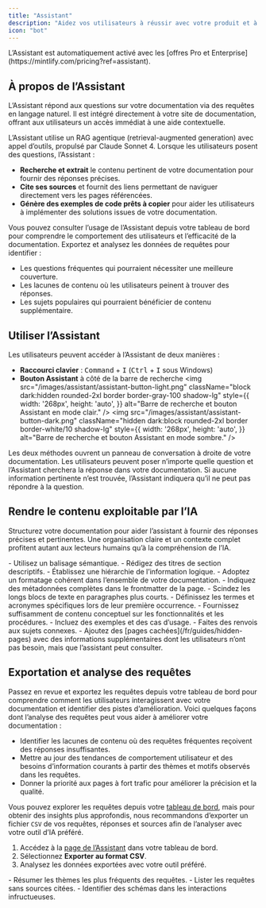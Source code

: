 ```yaml
---
title: "Assistant"
description: "Aidez vos utilisateurs à réussir avec votre produit et à trouver des réponses plus rapidement"
icon: "bot"
---
```


<Info>
  L’Assistant est automatiquement activé avec les [offres Pro et Enterprise](https://mintlify.com/pricing?ref=assistant).
</Info>

## À propos de l’Assistant

L’Assistant répond aux questions sur votre documentation via des requêtes en langage naturel. Il est intégré directement à votre site de documentation, offrant aux utilisateurs un accès immédiat à une aide contextuelle.

L’Assistant utilise un RAG agentique (retrieval-augmented generation) avec appel d’outils, propulsé par Claude Sonnet 4. Lorsque les utilisateurs posent des questions, l’Assistant :

* **Recherche et extrait** le contenu pertinent de votre documentation pour fournir des réponses précises.
* **Cite ses sources** et fournit des liens permettant de naviguer directement vers les pages référencées.
* **Génère des exemples de code prêts à copier** pour aider les utilisateurs à implémenter des solutions issues de votre documentation.

Vous pouvez consulter l’usage de l’Assistant depuis votre tableau de bord pour comprendre le comportement des utilisateurs et l’efficacité de la documentation. Exportez et analysez les données de requêtes pour identifier :

* Les questions fréquentes qui pourraient nécessiter une meilleure couverture.
* Les lacunes de contenu où les utilisateurs peinent à trouver des réponses.
* Les sujets populaires qui pourraient bénéficier de contenu supplémentaire.

## Utiliser l’Assistant

Les utilisateurs peuvent accéder à l’Assistant de deux manières :

- **Raccourci clavier** : <kbd>Command</kbd> + <kbd>I</kbd> (<kbd>Ctrl</kbd> + <kbd>I</kbd> sous Windows)
- **Bouton Assistant** à côté de la barre de recherche
  <img
    src="/images/assistant/assistant-button-light.png"
    className="block dark:hidden rounded-2xl border border-gray-100 shadow-lg"
    style={{
      width: '268px',
      height: 'auto',
    }}
    alt="Barre de recherche et bouton Assistant en mode clair."
  />
  <img
    src="/images/assistant/assistant-button-dark.png"
    className="hidden dark:block rounded-2xl border border-white/10 shadow-lg"
    style={{
      width: '268px',
      height: 'auto',
    }}
    alt="Barre de recherche et bouton Assistant en mode sombre."
  />

Les deux méthodes ouvrent un panneau de conversation à droite de votre documentation. Les utilisateurs peuvent poser n’importe quelle question et l’Assistant cherchera la réponse dans votre documentation. Si aucune information pertinente n’est trouvée, l’Assistant indiquera qu’il ne peut pas répondre à la question.

## Rendre le contenu exploitable par l’IA

Structurez votre documentation pour aider l’assistant à fournir des réponses précises et pertinentes. Une organisation claire et un contexte complet profitent autant aux lecteurs humains qu’à la compréhension de l’IA.

<Card title="Structure et organisation">
  - Utilisez un balisage sémantique.
  - Rédigez des titres de section descriptifs.
  - Établissez une hiérarchie de l’information logique.
  - Adoptez un formatage cohérent dans l’ensemble de votre documentation.
  - Indiquez des métadonnées complètes dans le frontmatter de la page.
  - Scindez les longs blocs de texte en paragraphes plus courts.
</Card>

<Card title="Contexte">
  - Définissez les termes et acronymes spécifiques lors de leur première occurrence.
  - Fournissez suffisamment de contenu conceptuel sur les fonctionnalités et les procédures.
  - Incluez des exemples et des cas d’usage.
  - Faites des renvois aux sujets connexes.
  - Ajoutez des [pages cachées](/fr/guides/hidden-pages) avec des informations supplémentaires dont les utilisateurs n’ont pas besoin, mais que l’assistant peut consulter.
</Card>

## Exportation et analyse des requêtes

Passez en revue et exportez les requêtes depuis votre tableau de bord pour comprendre comment les utilisateurs interagissent avec votre documentation et identifier des pistes d’amélioration. Voici quelques façons dont l’analyse des requêtes peut vous aider à améliorer votre documentation :

- Identifier les lacunes de contenu où des requêtes fréquentes reçoivent des réponses insuffisantes.
- Mettre au jour des tendances de comportement utilisateur et des besoins d’information courants à partir des thèmes et motifs observés dans les requêtes.
- Donner la priorité aux pages à fort trafic pour améliorer la précision et la qualité.

Vous pouvez explorer les requêtes depuis votre [tableau de bord](https://dashboard.mintlify.com/products/assistant), mais pour obtenir des insights plus approfondis, nous recommandons d’exporter un fichier `CSV` de vos requêtes, réponses et sources afin de l’analyser avec votre outil d’IA préféré.

1. Accédez à la [page de l’Assistant](https://dashboard.mintlify.com/products/assistant) dans votre tableau de bord.
2. Sélectionnez **Exporter au format CSV**.
3. Analysez les données exportées avec votre outil préféré.

<Card title="Exemples d’invites d’analyse">
  - Résumer les thèmes les plus fréquents des requêtes.
  - Lister les requêtes sans sources citées.
  - Identifier des schémas dans les interactions infructueuses.
</Card>
